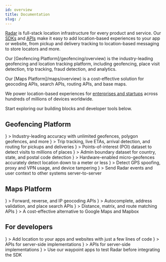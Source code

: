 ```yaml
---
id: overview
title: Documentation
slug: /
---
```




[Radar](https://radar.com) is full-stack location infrastructure for every product and service. Our [SDKs](/sdk) and [APIs](/api) make it easy to add location-based experiences to your app or website, from pickup and delivery tracking to location-based messaging to store locators and more.

Our [Geofencing Platform]/geofencing/overview) is the industry-leading geofencing and location tracking platform, including geofencing, place visit detection, trip tracking, fraud detection, and analytics.

Our [Maps Platform]/maps/overview) is a cost-effective solution for geocoding APIs, search APIs, routing APIs, and base maps.

We power location-based experiences for [enterprises and startups](https://radar.com/customers) across hundreds of millions of devices worldwide.

Start exploring our building blocks and developer tools below.

## Geofencing Platform

<div className="card-stack">
  <LinkCard linkTo="/geofences">
    <IconCard
      title="Geofences"
      icon={
        <img src={useBaseUrl("/svg/circleGeofences.svg")} />
      }
    >
      Industry-leading accuracy with unlimited geofences, polygon geofences, and more
    </IconCard>
  </LinkCard>

  <LinkCard linkTo="/trip-tracking">
    <IconCard title="Trips"
      icon={
        <img src={useBaseUrl("/svg/circleTrips.svg")} />
      }
    >
      Trip tracking, live ETAs, arrival detection, and routing for pickups and deliveries
    </IconCard>
  </LinkCard>

  <LinkCard linkTo="/places">
    <IconCard title="Places"
      icon={
        <img src={useBaseUrl("/svg/circlePlaces.svg")} />
      }
    >
      Points-of-interest (POI) dataset to detect visits to millions of places
    </IconCard>
  </LinkCard>

  <LinkCard linkTo="/regions">
    <IconCard title="Regions"
      icon={
        <img src={useBaseUrl("/svg/circleRegions.svg")} />
      }
    >
      Admin boundary dataset for country, state, and postal code detection
    </IconCard>
  </LinkCard>

  <LinkCard linkTo="/beacons">
    <IconCard title="Beacons"
      icon={
        <img src={useBaseUrl("/svg/circleBeacons.svg")} />
      }
    >
      Hardware-enabled micro-geofences accurately detect location down to a meter or less
    </IconCard>
  </LinkCard>

  <LinkCard linkTo="/fraud">
    <IconCard title="Fraud"
      icon={
        <img src={useBaseUrl("/svg/circleFraud.svg")} />
      }
    >
      Detect GPS spoofing, proxy and VPN usage, and device tampering
    </IconCard>
  </LinkCard>

  <LinkCard linkTo="/integrations">
    <IconCard title="Integrations"
      icon={
        <img src={useBaseUrl("/svg/circleIntegrations.svg")} />
      }
    >
      Send Radar events and user context to other systems server-to-server
    </IconCard>
  </LinkCard>
</div>

## Maps Platform

<div className="card-stack">
  <LinkCard linkTo="/maps/geocoding">
    <IconCard title="Geocoding APIs"
      icon={
        <img src={useBaseUrl("/svg/circleGeocoding.svg")} />
      }
    >
      Forward, reverse, and IP geocoding APIs
    </IconCard>
  </LinkCard>

  <LinkCard linkTo="/maps/search">
    <IconCard title="Search APIs"
      icon={
        <img src={useBaseUrl("/svg/circleSearch.svg")} />
      }
    >
      Autocomplete, address validation, and place search APIs
    </IconCard>
  </LinkCard>

  <LinkCard linkTo="/maps/routing">
    <IconCard title="Routing APIs"
      icon={
        <img src={useBaseUrl("/svg/circleRouting.svg")} />
      }
    >
      Distance, matrix, and route matching APIs
    </IconCard>
  </LinkCard>

  <LinkCard linkTo="/maps/maps">
    <IconCard title="Maps"
      icon={
        <img src={useBaseUrl("/svg/circleMaps.svg")} />
      }
    >
      A cost-effective alternative to Google Maps and Mapbox
    </IconCard>
  </LinkCard>
</div>

## For developers

<div className="card-stack">
  <LinkCard linkTo="/sdk">
    <IconCard title="SDK Reference"
      icon={
        <img src={useBaseUrl("/svg/circleSDK.svg")} />
      }
    >
      Add location to your apps and websites with just a few lines of code
    </IconCard>
  </LinkCard>

  <LinkCard linkTo="/api">
    <IconCard title="API Reference"
      icon={
        <img src={useBaseUrl("/svg/circleCodeBrackets.svg")} />
      }
    >
      APIs for server-side implementations
    </IconCard>
  </LinkCard>

  <LinkCard linkTo="/tutorials">
    <IconCard title="Tutorials"
      icon={
        <img src={useBaseUrl("/svg/circleBook.svg")} />
      }
    >
      APIs for server-side implementations
    </IconCard>
  </LinkCard>

  <LinkCard linkTo="/waypoint">
    <IconCard title="Waypoint"
      icon={
        <img src={useBaseUrl("/svg/circleToolkit.svg")} />
      }
    >
      Use our waypoint apps to test Radar before integrating the SDK
    </IconCard>
  </LinkCard>
</div>
